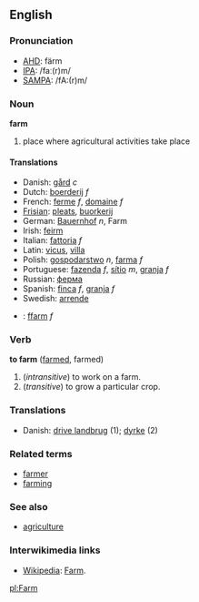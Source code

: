 ==English==
===Pronunciation===
*[[w:AHD|AHD]]: färm
*[[w:IPA|IPA]]: /faː(r)m/
*[[w:SAMPA|SAMPA]]: /fA:(r)m/

===Noun===
'''farm'''

# place where agricultural activities take place

====Translations====
* Danish: [[gård]] ''c''
*Dutch: [[boerderij]] ''f''
*French: [[ferme]] ''f'', [[domaine]] ''f''
*[[Frisian]]: [[pleats]], [[buorkerij]]
*German: [[Bauernhof]] ''n'', Farm
*Irish: [[feirm]]
*Italian: [[fattoria]] ''f''
*Latin: [[vicus]], [[villa]]
*Polish: [[gospodarstwo]] ''n'', [[farma]] ''f''
*Portuguese: [[fazenda]] ''f'', [[sítio]] ''m'', [[granja]] ''f''
*Russian: [[ферма]]
*Spanish: [[finca]] ''f'', [[granja]] ''f''
*Swedish: [[arrende]]
*{{cy}}: [[ffarm]] ''f''

===Verb===
'''to farm''' ([[farmed]], farmed)

# (''intransitive'') to work on a farm.
# (''transitive'') to grow a particular crop.

===Translations===
* Danish: [[drive landbrug]] (1); [[dyrke]] (2)

===Related terms===
*[[farmer]]
*[[farming]]

===See also===
*[[agriculture]]

=== Interwikimedia links ===
*[[Wikipedia]]: [[W:Farm|Farm]].

[[pl:Farm]]